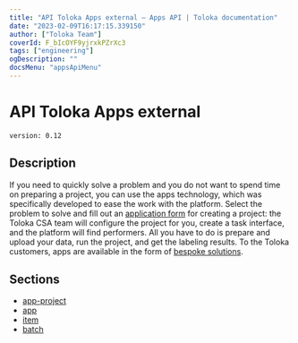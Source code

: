 ```yaml
---
title: "API Toloka Apps external — Apps API | Toloka documentation"
date: "2023-02-09T16:17:15.339150"
author: ["Toloka Team"]
coverId: F_bIcOYF9yjrxkPZrXc3
tags: ["engineering"]
ogDescription: ""
docsMenu: "appsApiMenu"
---
```


# API Toloka Apps external

`version: 0.12`

## Description

If you need to quickly solve a problem and you do not want to spend time on preparing a project, you can use the apps technology, which was specifically developed to ease the work with the platform.
Select the problem to solve and fill out an [application form](https://toloka.ai/talk-to-us/) for creating a project: the Toloka CSA team will configure the project for you, create a task interface, and the platform will find performers. All you have to do is prepare and upload your data, run the project, and get the labeling results.
To the Toloka customers, apps are available in the form of [bespoke solutions](https://toloka.ai/pricing).

## Sections

- [app-project](/docs/apps-api/app-project)
- [app](/docs/apps-api/app)
- [item](/docs/apps-api/item)
- [batch](/docs/apps-api/batch)
